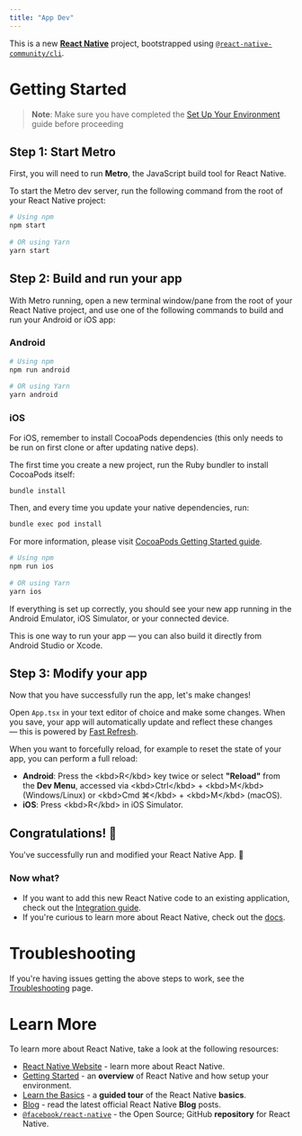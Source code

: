 ```yaml
---
title: "App Dev"
---
```



This is a new [**React Native**](https://reactnative.dev) project, bootstrapped using [`@react-native-community/cli`](https://github.com/react-native-community/cli).  
  
# Getting Started  
  
> **Note**: Make sure you have completed the [Set Up Your Environment](https://reactnative.dev/docs/set-up-your-environment) guide before proceeding
  
## Step 1: Start Metro  
  
First, you will need to run **Metro**, the JavaScript build tool for React Native.  
  
To start the Metro dev server, run the following command from the root of your React Native project:  
  
```sh  
# Using npm  
npm start  
  
# OR using Yarn  
yarn start  
```  
  
## Step 2: Build and run your app  
  
With Metro running, open a new terminal window/pane from the root of your React Native project, and use one of the following commands to build and run your Android or iOS app:  
  
### Android  
  
```sh  
# Using npm  
npm run android  
  
# OR using Yarn  
yarn android  
```  
  
### iOS  
  
For iOS, remember to install CocoaPods dependencies (this only needs to be run on first clone or after updating native deps).  
  
The first time you create a new project, run the Ruby bundler to install CocoaPods itself:  
  
```sh  
bundle install
```  
  
Then, and every time you update your native dependencies, run:  
  
```sh  
bundle exec pod install
```  
  
For more information, please visit [CocoaPods Getting Started guide](https://guides.cocoapods.org/using/getting-started.html).  
  
```sh  
# Using npm  
npm run ios  
  
# OR using Yarn  
yarn ios  
```  
  
If everything is set up correctly, you should see your new app running in the Android Emulator, iOS Simulator, or your connected device.  
  
This is one way to run your app — you can also build it directly from Android Studio or Xcode.  
  
## Step 3: Modify your app  
  
Now that you have successfully run the app, let's make changes!  
  
Open `App.tsx` in your text editor of choice and make some changes. When you save, your app will automatically update and reflect these changes — this is powered by [Fast Refresh](https://reactnative.dev/docs/fast-refresh).  
  
When you want to forcefully reload, for example to reset the state of your app, you can perform a full reload:  
  
- **Android**: Press the &lt;kbd&gt;R&lt;/kbd&gt; key twice or select **"Reload"** from the **Dev Menu**, accessed via &lt;kbd&gt;Ctrl&lt;/kbd&gt; + &lt;kbd&gt;M&lt;/kbd&gt; (Windows/Linux) or &lt;kbd&gt;Cmd ⌘&lt;/kbd&gt; + &lt;kbd&gt;M&lt;/kbd&gt; (macOS).  
- **iOS**: Press &lt;kbd&gt;R&lt;/kbd&gt; in iOS Simulator.  
  
## Congratulations! :tada:  
  
You've successfully run and modified your React Native App. :partying_face:  
  
### Now what?  
  
- If you want to add this new React Native code to an existing application, check out the [Integration guide](https://reactnative.dev/docs/integration-with-existing-apps).  
- If you're curious to learn more about React Native, check out the [docs](https://reactnative.dev/docs/getting-started).  
  
# Troubleshooting  
  
If you're having issues getting the above steps to work, see the [Troubleshooting](https://reactnative.dev/docs/troubleshooting) page.  
  
# Learn More  
  
To learn more about React Native, take a look at the following resources:  
  
- [React Native Website](https://reactnative.dev) - learn more about React Native.  
- [Getting Started](https://reactnative.dev/docs/environment-setup) - an **overview** of React Native and how setup your environment.  
- [Learn the Basics](https://reactnative.dev/docs/getting-started) - a **guided tour** of the React Native **basics**.  
- [Blog](https://reactnative.dev/blog) - read the latest official React Native **Blog** posts.  
- [`@facebook/react-native`](https://github.com/facebook/react-native) - the Open Source; GitHub **repository** for React Native.
